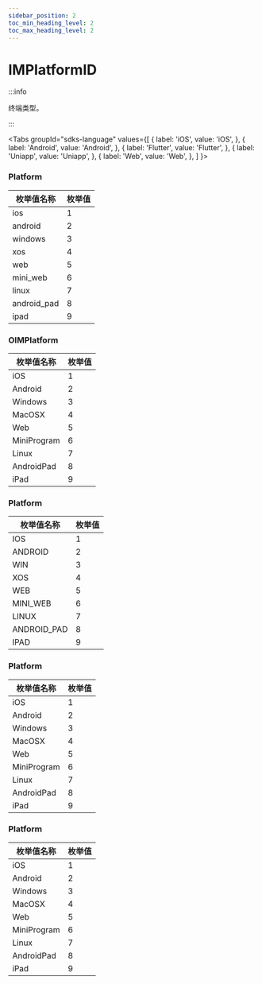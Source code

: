 ```yaml
---
sidebar_position: 2
toc_min_heading_level: 2
toc_max_heading_level: 2
---
```


# IMPlatformID

:::info

终端类型。

:::

<Tabs
groupId="sdks-language"
values={[
{ label: 'iOS', value: 'iOS', },
{ label: 'Android', value: 'Android', },
{ label: 'Flutter', value: 'Flutter', },
{ label: 'Uniapp', value: 'Uniapp', },
{ label: 'Web', value: 'Web', },
]
}>

<TabItem value="Flutter">

### Platform

| 枚举值名称  | 枚举值 |
| ----------- | ------ |
| ios         | 1      |
| android     | 2      |
| windows     | 3      |
| xos         | 4      |
| web         | 5      |
| mini_web    | 6      |
| linux       | 7      |
| android_pad | 8      |
| ipad        | 9      |

</TabItem>

<TabItem value="iOS">

### OIMPlatform

| 枚举值名称  | 枚举值 |
| ----------- | ------ |
| iOS         | 1      |
| Android     | 2      |
| Windows     | 3      |
| MacOSX      | 4      |
| Web         | 5      |
| MiniProgram | 6      |
| Linux       | 7      |
| AndroidPad  | 8      |
| iPad        | 9      |

</TabItem>

<TabItem value="Android">

### Platform

| 枚举值名称  | 枚举值 |
| ----------- | ------ |
| IOS         | 1      |
| ANDROID     | 2      |
| WIN     | 3      |
| XOS         | 4      |
| WEB         | 5      |
| MINI_WEB    | 6      |
| LINUX       | 7      |
| ANDROID_PAD | 8      |
| IPAD        | 9      |


</TabItem>

<TabItem value="Web">

### Platform

| 枚举值名称  | 枚举值 |
| ----------- | ------ |
| iOS         | 1      |
| Android     | 2      |
| Windows     | 3      |
| MacOSX      | 4      |
| Web         | 5      |
| MiniProgram | 6      |
| Linux       | 7      |
| AndroidPad  | 8      |
| iPad        | 9      |

</TabItem>

<TabItem value="Uniapp">

### Platform

| 枚举值名称  | 枚举值 |
| ----------- | ------ |
| iOS         | 1      |
| Android     | 2      |
| Windows     | 3      |
| MacOSX      | 4      |
| Web         | 5      |
| MiniProgram | 6      |
| Linux       | 7      |
| AndroidPad  | 8      |
| iPad        | 9      |

</TabItem>

</Tabs>
